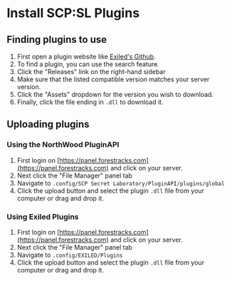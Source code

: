 # Install SCP:SL Plugins

## Finding plugins to use
1) First open a plugin website like [Exiled's Github](https://github.com/Exiled-Team/).
2) To find a plugin, you can use the search feature.
3) Click the "Releases" link on the right-hand sidebar
4) Make sure that the listed compatible version matches your server version.
5) Click the "Assets" dropdown for the version you wish to download.
6) Finally, click the file ending in `.dll` to download it.

## Uploading plugins
### Using the NorthWood PluginAPI
1) First login on [https://panel.forestracks.com](https://panel.forestracks.com) and click on your server.
2) Next click the "File Manager" panel tab
3) Navigate to `.config/SCP Secret Laboratory/PluginAPI/plugins/global`
4) Click the upload button and select the plugin `.dll` file from your computer or drag and drop it.

### Using Exiled Plugins
1) First login on [https://panel.forestracks.com](https://panel.forestracks.com) and click on your server.
2) Next click the "File Manager" panel tab
3) Navigate to `.config/EXILED/Plugins`
4) Click the upload button and select the plugin `.dll` file from your computer or drag and drop it.
